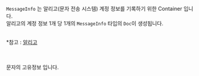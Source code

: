 
<Heading title="MessageInfo란?" />

`MessageInfo` 는 알리고(문자 전송 시스템) 계정 정보를 기록하기 위한 Container 입니다. <br />
알리고의 계정 정보 1개 당 1개의 `MessageInfo` 타입의 `Doc`이 생성됩니다. <br /> <br />

\*참고 : [알리고](https://smartsms.aligo.in/)

<br />

<Heading title="SVCMessageInfo 컨테이너" type="doc" />
<Parameters title="데이터 형식" attributes={SVCMessageAttributes.root} />
<br />
<Heading title="LaundryMessage 문자" type="userData" />
문자의 고유정보 입니다.
<Parameters title="데이터 형식" attributes={SVCMessageAttributes.userData} />
<br />
